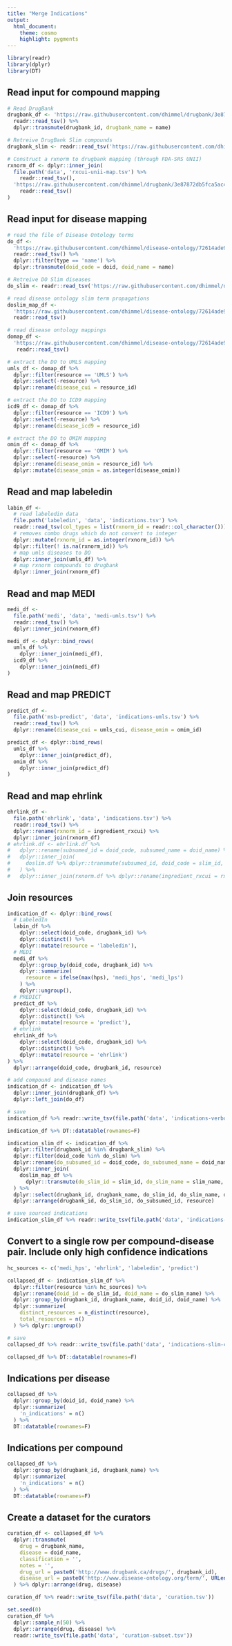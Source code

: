 ```yaml
---
title: "Merge Indications"
output:
  html_document:
    theme: cosmo
    highlight: pygments
---
```


```r
library(readr)
library(dplyr)
library(DT)
```


## Read input for compound mapping

```r
# Read DrugBank
drugbank_df <- 'https://raw.githubusercontent.com/dhimmel/drugbank/3e87872db5fca5ac427ce27464ab945c0ceb4ec6/data/drugbank.tsv' %>%
  readr::read_tsv() %>%
  dplyr::transmute(drugbank_id, drugbank_name = name)

# Retreive DrugBank Slim compounds
drugbank_slim <- readr::read_tsv('https://raw.githubusercontent.com/dhimmel/drugbank/3e87872db5fca5ac427ce27464ab945c0ceb4ec6/data/drugbank-slim.tsv')$drugbank_id

# Construct a rxnorm to drugbank mapping (through FDA-SRS UNII)
rxnorm_df <- dplyr::inner_join(
  file.path('data', 'rxcui-unii-map.tsv') %>%
    readr::read_tsv(),
  'https://raw.githubusercontent.com/dhimmel/drugbank/3e87872db5fca5ac427ce27464ab945c0ceb4ec6/data/mapping/fdasrs.tsv' %>%
    readr::read_tsv()
)
```

## Read input for disease mapping

```r
# read the file of Disease Ontology terms
do_df <- 
  'https://raw.githubusercontent.com/dhimmel/disease-ontology/72614ade9f1cc5a5317b8f6836e1e464b31d5587/data/term-names.tsv' %>%
  readr::read_tsv() %>%
  dplyr::filter(type == 'name') %>%
  dplyr::transmute(doid_code = doid, doid_name = name)

# Retreive DO Slim diseases
do_slim <- readr::read_tsv('https://raw.githubusercontent.com/dhimmel/disease-ontology/72614ade9f1cc5a5317b8f6836e1e464b31d5587/data/slim-terms-prop.tsv')$subsumed_id %>% unique()

# read disease ontology slim term propagations
doslim_map_df <- 
  'https://raw.githubusercontent.com/dhimmel/disease-ontology/72614ade9f1cc5a5317b8f6836e1e464b31d5587/data/slim-terms-prop.tsv' %>%
  readr::read_tsv()

# read disease ontology mappings
domap_df <- 
  'https://raw.githubusercontent.com/dhimmel/disease-ontology/72614ade9f1cc5a5317b8f6836e1e464b31d5587/data/xrefs.tsv' %>%
   readr::read_tsv()

# extract the DO to UMLS mapping
umls_df <- domap_df %>%
  dplyr::filter(resource == 'UMLS') %>%
  dplyr::select(-resource) %>%
  dplyr::rename(disease_cui = resource_id)

# extract the DO to ICD9 mapping
icd9_df <- domap_df %>%
  dplyr::filter(resource == 'ICD9') %>%
  dplyr::select(-resource) %>%
  dplyr::rename(disease_icd9 = resource_id)

# extract the DO to OMIM mapping
omim_df <- domap_df %>%
  dplyr::filter(resource == 'OMIM') %>%
  dplyr::select(-resource) %>%
  dplyr::rename(disease_omim = resource_id) %>%
  dplyr::mutate(disease_omim = as.integer(disease_omim))
```

## Read and map labeledin

```r
labin_df <-
  # read labeledin data
  file.path('labeledin', 'data', 'indications.tsv') %>%
  readr::read_tsv(col_types = list(rxnorm_id = readr::col_character())) %>%
  # removes combo drugs which do not convert to integer
  dplyr::mutate(rxnorm_id = as.integer(rxnorm_id)) %>%
  dplyr::filter(! is.na(rxnorm_id)) %>%
  # map umls diseases to DO
  dplyr::inner_join(umls_df) %>%
  # map rxnorm compounds to drugbank
  dplyr::inner_join(rxnorm_df)
```

## Read and map MEDI

```r
medi_df <- 
  file.path('medi', 'data', 'medi-umls.tsv') %>%
  readr::read_tsv() %>%
  dplyr::inner_join(rxnorm_df)

medi_df <- dplyr::bind_rows(
  umls_df %>%
    dplyr::inner_join(medi_df),
  icd9_df %>%
    dplyr::inner_join(medi_df)
)
```

## Read and map PREDICT

```r
predict_df <- 
  file.path('msb-predict', 'data', 'indications-umls.tsv') %>%
  readr::read_tsv() %>%
  dplyr::rename(disease_cui = umls_cui, disease_omim = omim_id)

predict_df <- dplyr::bind_rows(
  umls_df %>%
    dplyr::inner_join(predict_df),
  omim_df %>%
    dplyr::inner_join(predict_df)
)
```

## Read and map ehrlink

```r
ehrlink_df <- 
  file.path('ehrlink', 'data', 'indications.tsv') %>%
  readr::read_tsv() %>%
  dplyr::rename(rxnorm_id = ingredient_rxcui) %>%
  dplyr::inner_join(rxnorm_df)
# ehrlink.df <- ehrlink.df %>%
#   dplyr::rename(subsumed_id = doid_code, subsumed_name = doid_name) %>%
#   dplyr::inner_join(
#     doslim.df %>% dplyr::transmute(subsumed_id, doid_code = slim_id, doid_name = slim_name)
#   ) %>%
#   dplyr::inner_join(rxnorm.df %>% dplyr::rename(ingredient_rxcui = rxnorm_id))
```

## Join resources

```r
indication_df <- dplyr::bind_rows(
  # LabeledIn
  labin_df %>%
    dplyr::select(doid_code, drugbank_id) %>%
    dplyr::distinct() %>%
    dplyr::mutate(resource = 'labeledin'),
  # MEDI
  medi_df %>%
    dplyr::group_by(doid_code, drugbank_id) %>%
    dplyr::summarize(
      resource = ifelse(max(hps), 'medi_hps', 'medi_lps')
    ) %>%
    dplyr::ungroup(),
  # PREDICT
  predict_df %>%
    dplyr::select(doid_code, drugbank_id) %>%
    dplyr::distinct() %>%
    dplyr::mutate(resource = 'predict'),
  # ehrlink
  ehrlink_df %>%
    dplyr::select(doid_code, drugbank_id) %>%
    dplyr::distinct() %>%
    dplyr::mutate(resource = 'ehrlink')
) %>%
  dplyr::arrange(doid_code, drugbank_id, resource)

# add compound and disease names
indication_df <- indication_df %>%
  dplyr::inner_join(drugbank_df) %>%
  dplyr::left_join(do_df)

# save
indication_df %>% readr::write_tsv(file.path('data', 'indications-verbose.tsv'))

indication_df %>% DT::datatable(rownames=F)
```

```r
indication_slim_df <- indication_df %>% 
  dplyr::filter(drugbank_id %in% drugbank_slim) %>%
  dplyr::filter(doid_code %in% do_slim) %>%
  dplyr::rename(do_subsumed_id = doid_code, do_subsumed_name = doid_name) %>%
  dplyr::inner_join(
    doslim_map_df %>%
      dplyr::transmute(do_slim_id = slim_id, do_slim_name = slim_name, do_subsumed_id = subsumed_id)
  ) %>%
  dplyr::select(drugbank_id, drugbank_name, do_slim_id, do_slim_name, do_subsumed_id, do_subsumed_name, resource) %>%
  dplyr::arrange(drugbank_id, do_slim_id, do_subsumed_id, resource)

# save sourced indications
indication_slim_df %>% readr::write_tsv(file.path('data', 'indications-slim-verbose.tsv'))
```

## Convert to a single row per compound-disease pair. Include only high confidence indications
<a name="indication-table"></a>

```r
hc_sources <- c('medi_hps', 'ehrlink', 'labeledin', 'predict')

collapsed_df <- indication_slim_df %>%
  dplyr::filter(resource %in% hc_sources) %>%
  dplyr::rename(doid_id = do_slim_id, doid_name = do_slim_name) %>%
  dplyr::group_by(drugbank_id, drugbank_name, doid_id, doid_name) %>%
  dplyr::summarize(
    distinct_resources = n_distinct(resource),
    total_resources = n()
  ) %>% dplyr::ungroup()

# save
collapsed_df %>% readr::write_tsv(file.path('data', 'indications-slim-collapsed.tsv'))

collapsed_df %>% DT::datatable(rownames=F)
```

## Indications per disease

```r
collapsed_df %>%
  dplyr::group_by(doid_id, doid_name) %>%
  dplyr::summarize(
    'n_indications' = n()
  ) %>% 
  DT::datatable(rownames=F)
```

## Indications per compound

```r
collapsed_df %>%
  dplyr::group_by(drugbank_id, drugbank_name) %>%
  dplyr::summarize(
    'n_indications' = n()
  ) %>%
  DT::datatable(rownames=F)
```

## Create a dataset for the curators

```r
curation_df <- collapsed_df %>%
  dplyr::transmute(
    drug = drugbank_name,
    disease = doid_name,
    classification = '',
    notes = '',
    drug_url = paste0('http://www.drugbank.ca/drugs/', drugbank_id),
    disease_url = paste0('http://www.disease-ontology.org/term/', URLencode(doid_id, TRUE))
  ) %>% dplyr::arrange(drug, disease)

curation_df %>% readr::write_tsv(file.path('data', 'curation.tsv'))

set.seed(0)
curation_df %>%
  dplyr::sample_n(50) %>%
  dplyr::arrange(drug, disease) %>%
  readr::write_tsv(file.path('data', 'curation-subset.tsv'))
```
